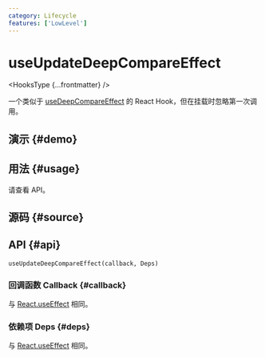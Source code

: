 ```yaml
---
category: Lifecycle
features: ['LowLevel']
---
```


# useUpdateDeepCompareEffect


<HooksType {...frontmatter} />

一个类似于 [useDeepCompareEffect](/reference/use-deep-compare-effect) 的 React Hook，但在挂载时忽略第一次调用。

## 演示 \{#demo}


<App />

## 用法 \{#usage}

请查看 API。

## 源码 \{#source}


<Source />

## API \{#api}

```tsx
useUpdateDeepCompareEffect(callback, Deps)
```

### 回调函数 Callback \{#callback}

与 [React.useEffect](https://react.dev/reference/react/useEffect) 相同。

### 依赖项 Deps \{#deps}

与 [React.useEffect](https://react.dev/reference/react/useEffect) 相同。
